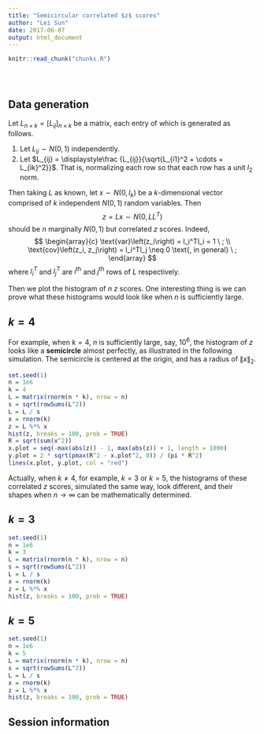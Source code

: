 ```yaml
---
title: "Semicircular correlated $z$ scores"
author: "Lei Sun"
date: 2017-06-07
output: html_document
---
```


<!-- The file analysis/chunks.R contains chunks that define default settings
shared across the workflowr files. -->
```r
knitr::read_chunk("chunks.R")
```

<!-- Update knitr chunk options -->
```r
```

<!-- Insert the date the file was last updated -->
```r
```

<!-- Insert the code version (Git commit SHA1) if Git repository exists and R
 package git2r is installed -->
```r
```

<!-- Add your analysis here -->

## Data generation

Let $L_{n \times k} = \left[L_{ij}\right]_{n \times k}$ be a matrix, each entry of which is generated as follows.

1. Let $L_{ij} \sim N(0, 1)$ independently.
2. Let $L_{ij} = \displaystyle\frac {L_{ij}}{\sqrt{L_{i1}^2 + \cdots + L_{ik}^2}}$.  That is, normalizing each row so that each row has a unit $l_2$ norm.

Then taking $L$ as known, let $x \sim N\left(0, I_k\right)$ be a $k$-dimensional vector comprised of $k$ independent $N\left(0, 1\right)$ random variables.  Then
$$
z = Lx \sim N\left(0, LL^T\right)
$$
should be $n$ marginally $N\left(0, 1\right)$ but correlated $z$ scores.  Indeed,
$$
\begin{array}{c}
\text{var}\left(z_i\right) = l_i^Tl_i = 1 \ ;
\\
\text{cov}\left(z_i, z_j\right) = l_i^Tl_j \neq 0 \text{, in general} \ ;
\end{array}
$$
where $l_i^T$ and $l_j^T$ are $i^\text{th}$ and $j^\text{th}$ rows of $L$ respectively.

Then we plot the histogram of $n$ $z$ scores.  One interesting thing is we can prove what these histograms would look like when $n$ is sufficiently large.

## $k = 4$

For example, when $k = 4$, $n$ is sufficiently large, say, $10^6$, the histogram of $z$ looks like a **semicircle** almost perfectly, as illustrated in the following simulation.  The semicircle is centered at the origin, and has a radius of $\left\|x\right\|_2$.

```r
set.seed(1)
n = 1e6
k = 4
L = matrix(rnorm(n * k), nrow = n)
s = sqrt(rowSums(L^2))
L = L / s
x = rnorm(k)
z = L %*% x
hist(z, breaks = 100, prob = TRUE)
R = sqrt(sum(x^2))
x.plot = seq(-max(abs(z)) - 1, max(abs(z)) + 1, length = 1000)
y.plot = 2 * sqrt(pmax(R^2 - x.plot^2, 0)) / (pi * R^2)
lines(x.plot, y.plot, col = "red")
```

Actually, when $k \neq 4$, for example, $k = 3$ or $k = 5$, the histograms of these correlated $z$ scores, simulated the same way, look different, and their shapes when $n \to \infty$ can be mathematically determined.

## $k = 3$

```r
set.seed(1)
n = 1e6
k = 3
L = matrix(rnorm(n * k), nrow = n)
s = sqrt(rowSums(L^2))
L = L / s
x = rnorm(k)
z = L %*% x
hist(z, breaks = 100, prob = TRUE)
```

## $k = 5$

```r
set.seed(1)
n = 1e6
k = 5
L = matrix(rnorm(n * k), nrow = n)
s = sqrt(rowSums(L^2))
L = L / s
x = rnorm(k)
z = L %*% x
hist(z, breaks = 100, prob = TRUE)
```

## Session information

<!-- Insert the session information into the document -->
```r
```
